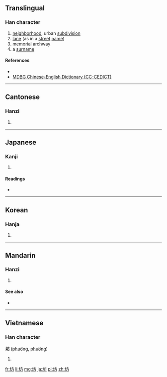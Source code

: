 ==Translingual==

===Han character===
{{Han char|rn=32|rad=土|as=04|sn=7|four=4012<sub>7</sub>|canj=土卜竹尸 (GYHS)|ids=⿰[[土]][[方]]}}

# [[neighborhood]], urban [[subdivision]]
# [[lane]] (as in a [[street]] [[name]])
# [[memorial]] [[archway]]
# a [[surname]]

====References====
* {{Han ref|kx=0225.070|dkj=04924|dj=0459.270|hdz=10427.010|uh=574A|ud=22346|bh=A77B|bd=42875}}
* [http://www.mdbg.net/chindict/chindict.php?page=worddict&wdrst=1&wdqtm=0&wdqcham=1&wdqt=%E5%9D%8A MDBG Chinese-English Dictionary (CC-CEDICT)]

----

==Cantonese==

===Hanzi===
{{yue-hanzi|jyut=|y=fong1}}

# {{defn|lang=yue|sort=土04}}

----

==Japanese==
{{ja-see-also|-坊}}

===Kanji===
{{ja-kanji|grade=c|rs=土04}}

# {{defn|lang=ja|sort=土04}}

====Readings====
* {{ja-readings|on=[[ぼう]] (bō)|kun=[[まち]] (machi), [[へや]] (heya), [[てら]] (tera)}}

----

==Korean==

===Hanja===
{{ko-hanja|hangeul=[[방]]|rv=bang|mr=pang}}

# {{defn|lang=ko|sort=土04}}

----

==Mandarin==

===Hanzi===
{{cmn-hanzi|pin=[[fāng]] ([[fang1]])|wg=fang<sup>1</sup>}}

# {{defn|lang=cmn|sort=土04}}

====See also====
* {{l|cmn|广场|tr=广场}}

----

==Vietnamese==

===Han character===
'''坊''' ([[phường]], [[phương]])

# {{defn|vi}}

[[fr:坊]]
[[li:坊]]
[[mg:坊]]
[[ja:坊]]
[[pl:坊]]
[[zh:坊]]